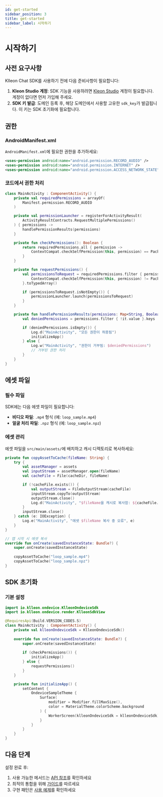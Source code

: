 ```yaml
---
id: get-started
sidebar_position: 3
title: get-started
sidebar_label: 시작하기
---
```


# 시작하기

## 사전 요구사항

Klleon Chat SDK를 사용하기 전에 다음 준비사항이 필요합니다:

1.  **Kleon Studio 계정**: SDK 기능을 사용하려면 [Kleon Studio](https://www.studio.klleon.io/) 계정이 필요합니다. 계정이 없다면 먼저 가입해 주세요.
2.  **SDK 키 발급**: 도메인 등록 후, 해당 도메인에서 사용할 고유한 `sdk_key`가 발급됩니다. 이 키는 SDK 초기화에 필요합니다.

## 권한

### AndroidManifest.xml

`AndroidManifest.xml`에 필요한 권한을 추가하세요:

```xml
<uses-permission android:name="android.permission.RECORD_AUDIO" />
<uses-permission android:name="android.permission.INTERNET" />
<uses-permission android:name="android.permission.ACCESS_NETWORK_STATE" />
```

### 코드에서 권한 처리

```kotlin
class MainActivity : ComponentActivity() {
    private val requiredPermissions = arrayOf(
        Manifest.permission.RECORD_AUDIO
    )

    private val permissionLauncher = registerForActivityResult(
        ActivityResultContracts.RequestMultiplePermissions()
    ) { permissions ->
        handlePermissionResults(permissions)
    }

    private fun checkPermissions(): Boolean {
        return requiredPermissions.all { permission ->
            ContextCompat.checkSelfPermission(this, permission) == PackageManager.PERMISSION_GRANTED
        }
    }

    private fun requestPermissions() {
        val permissionsToRequest = requiredPermissions.filter { permission ->
            ContextCompat.checkSelfPermission(this, permission) != PackageManager.PERMISSION_GRANTED
        }.toTypedArray()

        if (permissionsToRequest.isNotEmpty()) {
            permissionLauncher.launch(permissionsToRequest)
        }
    }

    private fun handlePermissionResults(permissions: Map<String, Boolean>) {
        val deniedPermissions = permissions.filter { !it.value }.keys

        if (deniedPermissions.isEmpty()) {
            Log.d("MainActivity", "모든 권한이 허용됨")
            initializeApp()
        } else {
            Log.w("MainActivity", "권한이 거부됨: $deniedPermissions")
            // 거부된 권한 처리
        }
    }
}
```

## 에셋 파일

### 필수 파일

SDK에는 다음 에셋 파일이 필요합니다:
- **비디오 파일**: `.mp4` 형식 (예: `loop_sample.mp4`)
- **얼굴 처리 파일**: `.npz` 형식 (예: `loop_sample.npz`)

### 에셋 관리

에셋 파일을 `src/main/assets/`에 배치하고 캐시 디렉토리로 복사하세요:

```kotlin
private fun copyAssetToCache(fileName: String) {
    try {
        val assetManager = assets
        val inputStream = assetManager.open(fileName)
        val cacheFile = File(cacheDir, fileName)

        if (!cacheFile.exists()) {
            val outputStream = FileOutputStream(cacheFile)
            inputStream.copyTo(outputStream)
            outputStream.close()
            Log.d("MainActivity", "$fileName을 캐시로 복사함: ${cacheFile.absolutePath}")
        }
        inputStream.close()
    } catch (e: IOException) {
        Log.e("MainActivity", "에셋 $fileName 복사 중 오류", e)
    }
}

// 앱 시작 시 에셋 복사
override fun onCreate(savedInstanceState: Bundle?) {
    super.onCreate(savedInstanceState)
    
    copyAssetToCache("loop_sample.mp4")
    copyAssetToCache("loop_sample.npz")
}
```

## SDK 초기화

### 기본 설정

```kotlin
import io.klleon.ondevice.KlleonOndeviceSdk
import io.klleon.ondevice.render.KlleonSdkView

@RequiresApi(Build.VERSION_CODES.S)
class MainActivity : ComponentActivity() {
    private val klleonOndeviceSdk = KlleonOndeviceSdk()
    
    override fun onCreate(savedInstanceState: Bundle?) {
        super.onCreate(savedInstanceState)
        
        if (checkPermissions()) {
            initializeApp()
        } else {
            requestPermissions()
        }
    }

    private fun initializeApp() {
        setContent {
            OndeviceSampleTheme {
                Surface(
                    modifier = Modifier.fillMaxSize(),
                    color = MaterialTheme.colorScheme.background
                ) {
                    WorkerScreen(klleonOndeviceSdk = klleonOndeviceSdk)
                }
            }
        }
    }
}
```

## 다음 단계

설정 완료 후:

1. 사용 가능한 메서드는 [API 참조](api-reference)를 확인하세요
2. 최적의 통합을 위해 [가이드](../Guides/guides)를 따르세요
3. 구현 패턴은 [사용 예제](../Examples/examples)를 확인하세요
